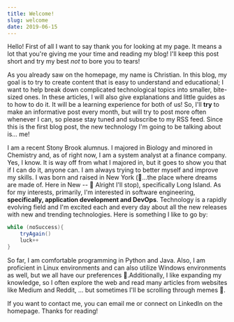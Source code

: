 ```yaml
---
title: Welcome!
slug: welcome
date: 2019-06-15
---
```


Hello! First of all I want to say thank you for looking at my page. It means a lot that you're giving me your time and reading my blog! I'll keep this post short and try my best _not_ to bore you to tears!

As you already saw on the homepage, my name is Christian. In this blog, my goal is to try to create content that is easy to understand and educational; I want to help break down complicated technological topics into smaller, bite-sized ones. In these articles, I will also give explanations and little guides as to how to do it. It will be a learning experience for both of us! So, I'll **try** to make an informative post every month, but will try to post more often whenever I can, so please stay tuned and subscribe to my RSS feed. Since this is the first blog post, the new technology I'm going to be talking about is... me!

I am a recent Stony Brook alumnus. I majored in Biology and minored in Chemistry and, as of right now, I am a system analyst at a finance company. Yes, I know. It is way off from what I majored in, but it goes to show you that if I can do it, anyone can. I am always trying to better myself and improve my skills. I was born and raised in New York (:musical_note:...the place where dreams are made of. Here in New -- :musical_note: Alright I'll stop), specifically Long Island. As for my interests, primarily, I'm interested in software engineering, **specifically, application development and DevOps**. Technology is a rapidly evolving field and I'm excited each and every day about all the new releases with new and trending technologies. Here is something I like to go by:

```java
while (noSuccess){
    tryAgain()
    luck++
}
```

So far, I am comfortable programming in Python and Java. Also, I am proficient in Linux environments and can also utilize Windows environments as well, but we all have our preferences :grimacing:.Additionally, I like expanding my knowledge, so I often explore the web and read many articles from websites like Medium and Reddit, ... but sometimes I'll be scrolling through memes :see_no_evil:.

If you want to contact me, you can email me or connect on LinkedIn on the homepage. Thanks for reading!
